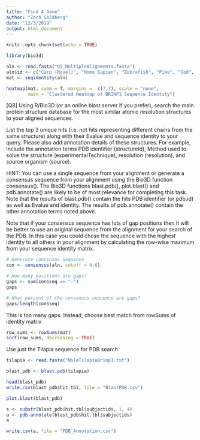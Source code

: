 ```yaml
---
title: "Find A Gene"
author: "Zach Goldberg"
date: "12/3/2019"
output: html_document
---
```


```r
knitr::opts_chunk$set(echo = TRUE)
```

```r
library(bio3d)
```

```r
aln <- read.fasta("Q5_MultipleAlignments.fasta")
aln$id <- c("Carp (Novel)", "Homo Sapien", "Zebrafish", "Pike", "Cod", "Tilapia", "Mouse", "Xenopus", "Gekko")
mat <- seqidentity(aln)

```

```r
heatmap(mat, symm = T, margins =  c(7,7), scale = "none",
        main = "Clustered Heatmap of BRINP1 Sequence Identity")
```
[Q8] Using R/Bio3D (or an online blast server if you prefer), search the main protein structure database for the most similar atomic resolution structures to your aligned sequences. 

List the top 3 unique hits (i.e. not hits representing different chains from the same structure) along with their Evalue and sequence identity to your query. Please also add annotation details of these structures. For example, include the annotation terms PDB identifier (structureId), Method used to solve the structure (experimentalTechnique), resolution (resolution), and source organism (source). 

HINT: You can use a single sequence from your alignment or generate a consensus sequence from your alignment using the Bio3D function consensus(). The Bio3D functions blast.pdb(), plot.blast() and pdb.annotate() are likely to be of most relevance for completing this task. Note that the results of blast.pdb() contain the hits PDB identifier (or pdb.id) as well as Evalue and identity. The results of pdb.annotate() contain the other annotation terms noted above. 

Note that if your consensus sequence has lots of gap positions then it will be better to use an original sequence from the alignment for your search of the PDB. In this case you could chose the sequence with the highest identity to all others in your alignment by calculating the row-wise maximum from your sequence identity matrix. 


```r
# Generate Consensus Sequence 
con <- consensus(aln, cutoff = 0.6)

# How many positions are gaps?
gaps <- sum(con$seq == "-")
gaps

```

```r
# What percent of the consensus sequence are gaps?
gaps/length(con$seq)

```
This is too many gaps. Instead, choose best match from rowSums of identity matrix
```r
row_sums <- rowSums(mat)
sort(row_sums, decreasing = TRUE)
```

Use just the Tilapia sequence for PDB search

```r
tilapia <- read.fasta("NileTilapiaBrinp1.txt")
```

```r
blast_pdb <- blast.pdb(tilapia)
```

```r
head(blast_pdb)
write.csv(blast_pdb$hit.tbl, file = "BlastPDB.csv")
```

```r
plot.blast(blast_pdb)
```

```r

s <- substr(blast_pdb$hit.tbl$subjectids, 1, 4)
a <- pdb.annotate(blast_pdb$hit.tbl$subjectids)
a

write.csv(a, file = "PDB_Annotation.csv")
```


